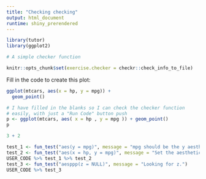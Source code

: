 ```yaml
---
title: "Checking checking"
output: html_document
runtime: shiny_prerendered
---
```


```r
library(tutor)
library(ggplot2)

# A simple checker function

knitr::opts_chunk$set(exercise.checker = checkr::check_info_to_file)
```


Fill in the code to create this plot:

```r
ggplot(mtcars, aes(x = hp, y = mpg)) + 
  geom_point()
```

```r
# I have filled in the blanks so I can check the checker function
# easily, with just a "Run Code" button push
p <- ggplot(mtcars, aes( x = hp , y = mpg )) + geom_point()
p
```

```r
3 + 2
```

```r
test_1 <- fun_test("aes(y = mpg)", message = "mpg should be the y aesthetic")
test_2 <- fun_test("aes(x = hp, y = mpg)", message = "Set the aesthetics via aes() to put the right variables on each axis)")
USER_CODE %>% test_1 %>% test_2
test_3 <- fun_test("aesppp(z = NULL)", message = "Looking for z.")
USER_CODE %>% test_3
```
